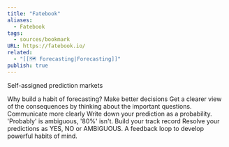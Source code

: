 ```yaml
---
title: "Fatebook"
aliases:
  - Fatebook
tags:
  - sources/bookmark
URL: https://fatebook.io/
related:
  - "[[🗺️ Forecasting|Forecasting]]"
publish: true
---
```


Self-assigned prediction markets

Why build a habit of forecasting?
Make better decisions
Get a clearer view of the consequences by thinking about the important questions.
Communicate more clearly
Write down your prediction as a probability. 'Probably' is ambiguous, '80%' isn't.
Build your track record
Resolve your predictions as YES, NO or AMBIGUOUS. A feedback loop to develop powerful habits of mind.